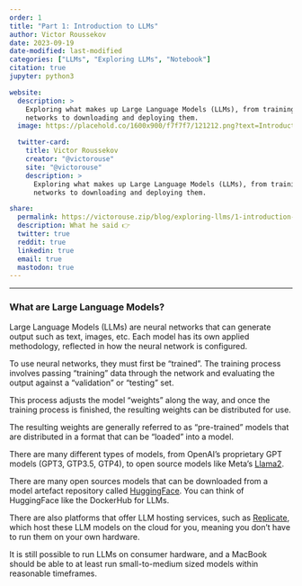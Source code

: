 ```yaml
---
order: 1
title: "Part 1: Introduction to LLMs"
author: Victor Roussekov
date: 2023-09-19
date-modified: last-modified
categories: ["LLMs", "Exploring LLMs", "Notebook"]
citation: true
jupyter: python3

website:
  description: >
    Exploring what makes up Large Language Models (LLMs), from training neural
    networks to downloading and deploying them.
  image: https://placehold.co/1600x900/f7f7f7/121212.png?text=Introduction+to+LLMs&font=playfair-display

  twitter-card:
    title: Victor Roussekov
    creator: "@victorouse"
    site: "@victorouse"
    description: >
      Exploring what makes up Large Language Models (LLMs), from training neural
      networks to downloading and deploying them.

share:
  permalink: https://victorouse.zip/blog/exploring-llms/1-introduction-to-llms?42069
  description: What he said 👉
  twitter: true
  reddit: true
  linkedin: true
  email: true
  mastodon: true
---
```


---

### What are Large Language Models?

Large Language Models (LLMs) are neural networks that can generate output such
as text, images, etc. Each model has its own applied methodology, reflected in
how the neural network is configured.

To use neural networks, they must first be "trained". The training process
involves passing "training" data through the network and evaluating the output
against a "validation" or "testing" set.

This process adjusts the model "weights" along the way, and once the training
process is finished, the resulting weights can be distributed for use.

The resulting weights are generally referred to as "pre-trained" models that
are distributed in a format that can be "loaded" into a model.

There are many different types of models, from OpenAI's proprietary GPT models
(GPT3, GTP3.5, GTP4), to open source models like Meta's
[Llama2](https://ai.meta.com/llama/).

There are many open sources models that can be downloaded from a model artefact
repository called [HuggingFace](https://huggingface.co/). You can think of
HuggingFace like the DockerHub for LLMs.

There are also platforms that offer LLM hosting services, such as
[Replicate](https://replicate.com/), which host these LLM models on the cloud
for you, meaning you don't have to run them on your own hardware.

It is still possible to run LLMs on consumer hardware, and a MacBook should be
able to at least run small-to-medium sized models within reasonable timeframes.
